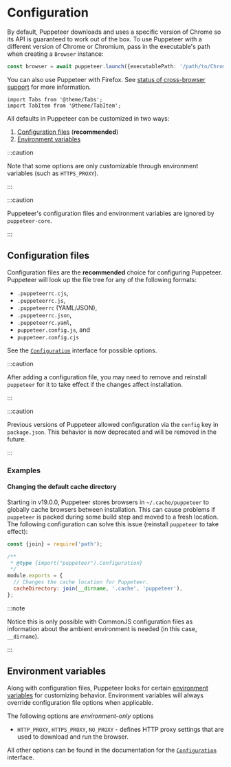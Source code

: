 # Configuration

By default, Puppeteer downloads and uses a specific version of Chrome so its
API is guaranteed to work out of the box. To use Puppeteer with a different
version of Chrome or Chromium, pass in the executable's path when creating a
`Browser` instance:

```ts
const browser = await puppeteer.launch({executablePath: '/path/to/Chrome'});
```

You can also use Puppeteer with Firefox. See
[status of cross-browser support](https://pptr.dev/faq#q-what-is-the-status-of-cross-browser-support) for
more information.

```mdx-code-block
import Tabs from '@theme/Tabs';
import TabItem from '@theme/TabItem';
```

All defaults in Puppeteer can be customized in two ways:

1. [Configuration files](#configuration-files) (**recommended**)
2. [Environment variables](#environment-variables)

:::caution

Note that some options are only customizable through environment variables (such
as `HTTPS_PROXY`).

:::

:::caution

Puppeteer's configuration files and environment variables are ignored by `puppeteer-core`.

:::

## Configuration files

Configuration files are the **recommended** choice for configuring Puppeteer.
Puppeteer will look up the file tree for any of the following formats:

- `.puppeteerrc.cjs`,
- `.puppeteerrc.js`,
- `.puppeteerrc` (YAML/JSON),
- `.puppeteerrc.json`,
- `.puppeteerrc.yaml`,
- `puppeteer.config.js`, and
- `puppeteer.config.cjs`

See the [`Configuration`](../api/puppeteer.configuration) interface for possible
options.

:::caution

After adding a configuration file, you may need to remove and reinstall
`puppeteer` for it to take effect if the changes affect installation.

:::

:::caution

Previous versions of Puppeteer allowed configuration via the `config` key in
`package.json`. This behavior is now deprecated and will be removed in the future.

:::

### Examples

#### Changing the default cache directory

Starting in v19.0.0, Puppeteer stores browsers in `~/.cache/puppeteer` to
globally cache browsers between installation. This can cause problems if
`puppeteer` is packed during some build step and moved to a fresh location. The
following configuration can solve this issue (reinstall `puppeteer` to take
effect):

```js title="project-directory/.puppeteerrc.cjs"
const {join} = require('path');

/**
 * @type {import("puppeteer").Configuration}
 */
module.exports = {
  // Changes the cache location for Puppeteer.
  cacheDirectory: join(__dirname, '.cache', 'puppeteer'),
};
```

:::note

Notice this is only possible with CommonJS configuration files as information
about the ambient environment is needed (in this case, `__dirname`).

:::

## Environment variables

Along with configuration files, Puppeteer looks for certain
[environment variables](https://en.wikipedia.org/wiki/Environment_variable) for
customizing behavior. Environment variables will always override configuration
file options when applicable.

The following options are _environment-only_ options

- `HTTP_PROXY`, `HTTPS_PROXY`, `NO_PROXY` - defines HTTP proxy settings that are
  used to download and run the browser.

All other options can be found in the documentation for the
[`Configuration`](../api/puppeteer.configuration) interface.
